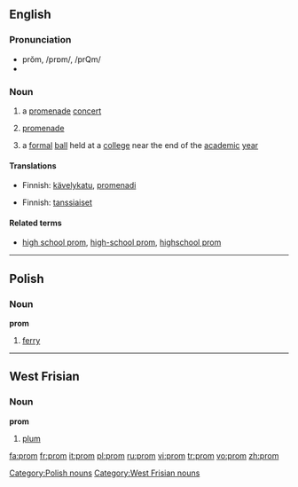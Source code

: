 ==English==

===Pronunciation===
* prŏm, /prɒm/, /prQm/
* {{rhymes|ɒm}}

===Noun===
{{wikipedia}}
{{en-noun}}

# {{UK}} a [[promenade]] [[concert]]
# {{context|UK|abbreviation}} [[promenade]]
# {{US}} a [[formal]] [[ball]] held at a [[college]] near the end of the [[academic]] [[year]]

====Translations====
{{trans-top|a promenade concert}}
{{trans-mid}}
{{trans-bottom}}

{{trans-top|promenade}}
* Finnish: [[kävelykatu]], [[promenadi]]
{{trans-mid}}
{{trans-bottom}}

{{trans-top|a formal ball}}
* Finnish: [[tanssiaiset]] {{p}}
{{trans-mid}}
{{trans-bottom}}

====Related terms====
* [[high school prom]], [[high-school prom]], [[highschool prom]]

----

==Polish==

===Noun===
'''prom'''

# [[ferry]]

[[Category:Polish nouns]]

----

==West Frisian==

===Noun===
'''prom'''

# [[plum]]

[[Category:West Frisian nouns]]

[[fa:prom]]
[[fr:prom]]
[[it:prom]]
[[pl:prom]]
[[ru:prom]]
[[vi:prom]]
[[tr:prom]]
[[vo:prom]]
[[zh:prom]]